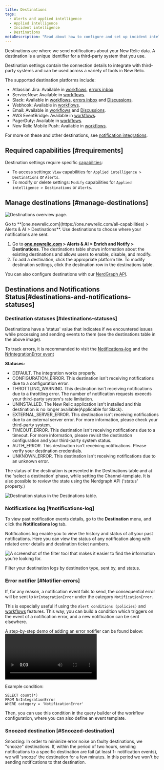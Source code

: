 ```yaml
---
title: Destinations
tags:
  - Alerts and applied intelligence
  - Applied intelligence
  - Incident intelligence
  - Destinations
metaDescription: "Read about how to configure and set up incident intelligence destinations."
---
```





Destinations are where we send notifications about your New Relic data. A destination is a unique identifier for a third-party system that you use.

Destination settings contain the connection details to integrate with third-party systems and can be used across a variety of tools in New Relic.

The supported destination platforms include:

* Atlassian Jira: Available in [workflows](/docs/alerts-applied-intelligence/applied-intelligence/incident-workflows/incident-workflows/), [errors inbox](/docs/errors-inbox/).
* ServiceNow: Available in [workflows](/docs/alerts-applied-intelligence/applied-intelligence/incident-workflows/incident-workflows/).
* Slack: Available in [workflows](/docs/alerts-applied-intelligence/applied-intelligence/incident-workflows/incident-workflows/), [errors inbox](/docs/errors-inbox/) and [Discussions](/docs/new-relic-solutions/new-relic-one/ui-data/collaborate/collaboration-slack-integration/).
* Webhook: Available in [workflows](/docs/alerts-applied-intelligence/applied-intelligence/incident-workflows/incident-workflows/).
* Email: Available in [workflows](/docs/alerts-applied-intelligence/applied-intelligence/incident-workflows/incident-workflows/) and [Discussions](/docs/new-relic-solutions/new-relic-one/ui-data/collaborate/collaborate-with-teammates/).
* AWS EventBridge: Available in [workflows](/docs/alerts-applied-intelligence/applied-intelligence/incident-workflows/incident-workflows/).
* PagerDuty: Available in [workflows](/docs/alerts-applied-intelligence/applied-intelligence/incident-workflows/incident-workflows/).
* New Relic Mobile Push: Available in [workflows](/docs/alerts-applied-intelligence/applied-intelligence/incident-workflows/incident-workflows/).

For more on these and other destinations, see [notification integrations](/docs/alerts-applied-intelligence/notifications/notification-integrations).


## Required capabilities [#requirements]

Destination settings require specific [capabilities](/docs/accounts/accounts-billing/new-relic-one-user-management/user-capabilities):

* To access settings: `View` capabilities for `Applied intelligence > Destinations` or `Alerts`.
* To modify or delete settings: `Modify` capabilities for `Applied intelligence > Destinations` or `Alerts`.

## Manage destinations [#manage-destinations]

<img
  title="Destinations overview page"
  alt="Destinations overview page."
  src={accountsDestinationsOverview}
/>

<figcaption>
  Go to **[one.newrelic.com](https://one.newrelic.com/all-capabilities) > Alerts & AI > Destinations**. Use destinations to choose where your notifications are sent.
</figcaption>

1. Go to **[one.newrelic.com](https://one.newrelic.com/all-capabilities) > Alerts & AI > Enrich and Notify > Destinations**. The destinations table shows information about the existing destinations and allows users to enable, disable, and modify.
2. To add a destination, click the appropriate platform tile. To modify destination settings, click the destination row in the destinations table.

You can also configure destinations with our [NerdGraph API](/docs/apis/nerdgraph/examples/nerdgraph-api-notifications-destinations).

## Destinations and Notifications Status[#destinations-and-notifications-statuses]

### Destination statuses [#destinations-statuses]

Destinations have a 'status' value that indicates if we encountered issues while processing and sending events to them (see the destinations table in the above image).

To track errors, it is recommanded to visit the [Notifications-log](/docs/alerts-applied-intelligence/notifications/notification-integrations/#notifications-log) and the [NrIntegrationError event](/docs/data-apis/ingest-apis/metric-api/troubleshoot-nrintegrationerror-events/#error-details)

**Statuses:**

* DEFAULT. The integration works properly.
* CONFIGURATION_ERROR. This destination isn't receiving notifications due to a configuration error. 
* THROTTLING_WARNING. This destination isn't receiving notifications due to a throttling error. The number of notification requests exeecds your third-party system's rate limitation.
* UNINSTALLED. The New Relic application isn't installed and this destination is no longer available(Applicable for Slack).
* EXTERNAL_SERVER_ERROR. This destination isn't receiving notifications due to an external server error. For more information, please check your third-party system.
* TIMEOUT_ERROR. This destination isn't receiving notifications due to a timeout. For more information, please revisit the destination configuration and your third-party system status.
* AUTH_ERROR. This destination isn't receiving notifications. Please verify your destination credentials.
* UNKNOWN_ERROR. This destination isn't receiving notifications due to an unknown error.

The status of the destination is presented in the Destinations table and at the 'select a destination' phase, while setting the Channel-template.
It is also possible to review the state using the Nerdgraph API ('status' property.)

<img
  title="Destination status in the Destinations table."
  alt="Destination status in the Destinations table."
  src={destination_status}
/>


### Notifications log [#notifications-log]

To view past notification events details, go to the **Destination** menu, and click the **Notifications log** tab.

Notifications log enable you to view the history and status of all your past notifications. Here you can view the status of any notification along with related error details and destination ticket numbers.

<img
  title="The filter tool that makes it easier to find the information you're looking for."
  alt="A screenshot of the filter tool that makes it easier to find the information you're looking for."
  src={accountsFilterDestinations}
/>

<figcaption>
  Filter your destination logs by destination type, sent by, and status.
</figcaption>

### Error notifier [#Notifier-errors]

If, for any reason, a notification event fails to send, the consequential error will be sent to `NrIntegrationError` under the category `NotificationError`.

This is especially useful if using the `Alert conditions (policies)` and [workflows](/docs/alerts-applied-intelligence/applied-intelligence/incident-workflows/incident-workflows/) features. This way, you can build a condition which triggers on the event of a notification error, and a new notification can be sent elsewhere.

A step-by-step demo of adding an error notifier can be found below:
<Video
  type="wistia"
  id="b89ctyjolq"
/>

Example condition:

```
SELECT count(*)
FROM NrIntegrationError
WHERE category = 'NotificationError'
```

Then, you can use this condition in the query builder of the workflow configuration, where you can also define an event template.

### Snoozed destination [#Snoozed-destination]

Snoozing:
In order to minimize error noise on faulty destinations, we "snooze" destinations. If, within the period of two hours, sending notifications to a specific destination are fail (at least 1- notification events), we will 'snooze' the destination for a few minutes. In this period we won't be sending notifications to that destination.
